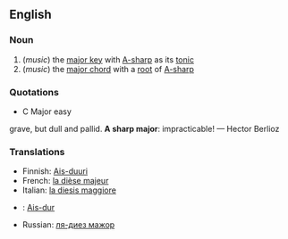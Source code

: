 ==English==
===Noun===
# (''music'') the [[major key]] with [[A-sharp]] as its [[tonic]]
# (''music'') the [[major chord]] with a [[root]] of [[A-sharp]]

===Quotations===
*C Major easy
; grave, but dull and pallid.  '''A sharp major''': impracticable! &mdash; Hector Berlioz

===Translations===
*Finnish: [[Ais-duuri]]
*French: [[la dièse majeur]]
*Italian: [[la diesis maggiore]]
*{{pl}}: [[Ais-dur]]
*Russian: [[ля-диез мажор]]